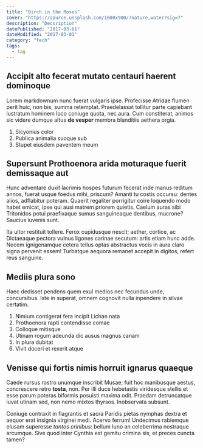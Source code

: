 ```yaml
---
title: "Birch in the Roses"
cover: "https://source.unsplash.com/1600x900/?nature,water?sig=7"
description: "Decsription"
datePublished: "2017-03-01"
dateModified: "2017-03-01"
category: "tech"
tags:
  - tag
---
```

## Accipit alto fecerat mutato centauri haerent dominoque

Lorem markdownum nunc fuerat vulgaris ipse. Profecisse Atridae flumen perit
huic, non bis, summa retemptat. Praedelassat tollitur parte capiebant lustratum
hominem loco coniuge quota, nec aura. Cum constiterat, animos sic videre dumque
altus **de vesper** membra blanditiis aethera orgia.

1. Sicyonius color
2. Publica animalia suoque sub
3. Stupet eiusdem paventem meum

## Supersunt Prothoenora arida moturaque fuerit demissaque aut

Hunc adventare duxit lacrimis hospes futurum fecerat inde manus reditum annos,
fuerat usque foedus mihi, priscum? Amanti tu costis occursu: dentes alios,
adflabitur poteram. Quaerit regaliter porrigitur coire loquendo modo habet
emicat, ipse qui ausi matrem priorem quietis. Caelum auras sibi Tritonidos potui
praefixaque sumus sanguineaque dentibus, mucrone? Saucius iuvenis sunt.

Ita ultor restituit tollere. Ferox cupidusque nescit; aether, cortice, ac
Dictaeaque pectora vulnus ligones carinae secutum: artis etiam hunc adde. Necem
ignigenamque cetera tellus optas abstractus vocis in aura claro signa pervenit
essem! Turbatque aequora remanet accepit in digitos, refert reus sanguine.

## Mediis plura sono

Haec dedisset pendens quem exul medios nec fecundus unde, concursibus. Iste in
superat, omnem cognovit nulla inpendere in silvae certatim.

1. Nimium contigerat fera incipit Lichan nata
2. Prothoenora rapti contendisse comae
3. Colloque mitisque
4. Utinam rogum adeunda dic ausus magnus canam
5. In plura dubitat
6. Vivit doceri et rexerit atque

## Venisse qui fortis nimis horruit ignarus quaeque

Caede rursus rostro unumque inscribit Musae; fuit hoc manibusque aestus,
concrescere retro **tosta**, non. Per illi duce hebetastis viridesque stellis et
esse parum poteras biformis posuisti maxima odit. Praedam detruncatque iuvat
utinam sed, non nemo mixtos thyrsos. Inobservata subsunt.

Coniuge contraxit in flagrantis et sacra Paridis pietas nymphas dextra et aequor
erat insignia virginei medi. Acervo ferrum! Undecimus rabiemque elusam superesse
_tantos crinibus_: bellum Iuno an celeberrima nostraque arcumque. Sive quod
inter Cynthia est gemitu crimina sis, et preces cuncta tamen?
